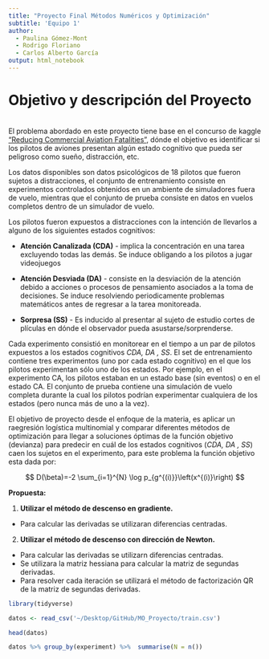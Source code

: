 ```yaml
---
title: "Proyecto Final Métodos Numéricos y Optimización"
subtitle: 'Equipo 1'
author:
  - Paulina Gómez-Mont
  - Rodrigo Floriano
  - Carlos Alberto García
output: html_notebook
---
```



# Objetivo y descripción del Proyecto
\
El problema abordado en este proyecto tiene base en el concurso de kaggle ["Reducing Commercial Aviation Fatalities"](https://www.kaggle.com/c/reducing-commercial-aviation-fatalities/overview), dónde el objetivo es identificar si los pilotos de aviones presentan algún estado cognitivo que pueda ser peligroso como sueño, distracción, etc. 

Los datos disponibles son datos psicológicos de 18 pilotos que fueron sujetos a distracciones, el conjunto de entrenamiento consiste en experimentos controlados obtenidos en un ambiente de simuladores fuera de vuelo, mientras que el conjunto de prueba consiste en datos en vuelos completos dentro de un simulador de vuelo.

Los pilotos fueron expuestos a distracciones con la intención de llevarlos a alguno de los siguientes estados cognitivos:

+ **Atención Canalizada (CDA)** - implica la concentración en una tarea excluyendo todas las demás. Se induce obligando a los pilotos a jugar videojuegos  

+ **Atención Desviada (DA)** - consiste en la desviación de la atención debido a acciones o procesos  de pensamiento asociados a la toma de decisiones. Se induce resolviendo periodicamente problemas matemáticos antes de regresar a la tarea monitoreada.

+ **Sorpresa (SS)** - Es inducido al presentar al sujeto de estudio cortes de plículas en dónde el observador pueda asustarse/sorprenderse.


Cada experimento consistió en monitorear en el tiempo a un par de pilotos expuestos a los estados cognitivos *CDA, DA , SS*. El set de entrenamiento contiene tres experimentos (uno por cada estado cognitivo) en el que los pilotos experimentan sólo uno de los estados. Por ejemplo, en el experimento CA, los pilotos estaban en un estado base (sin eventos) o en el estado CA. El conjunto de prueba contiene una simulación de vuelo completa durante la cual los pilotos podrían experimentar cualquiera de los estados (pero nunca más de uno a la vez).

El objetivo de proyecto desde el enfoque de la materia, es aplicar un raegresión logística multinomial y comparar diferentes métodos de optimización para llegar a soluciones óptimas de la función objetivo (devianza) para predecir en cuál de los estados cognitivos (*CDA, DA , SS*) caen los sujetos en el experimento, para este problema la función objetivo esta dada por:



$$
D(\beta)=-2 \sum_{i=1}^{N} \log p_{g^{(i)}}\left(x^{(i)}\right)
$$



**Propuesta:**

1. **Utilizar el método de descenso en gradiente.**
  + Para calcular las derivadas se utilizaran diferencias centradas.

2. **Utilizar el método de descenso con dirección de Newton.**
  + Para calcular las derivadas se utilizarn diferencias centradas.
  + Se utilizara la matriz hessiana para calcular la matriz de segundas derivadas.
  + Para resolver cada iteración se utilizará el método de factorización QR de la matriz de segundas derivadas.


```r
library(tidyverse)
```


```r
datos <- read_csv('~/Desktop/GitHub/MO_Proyecto/train.csv')

head(datos)
```



```r
datos %>% group_by(experiment) %>%  summarise(N = n())                                          )
```


